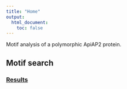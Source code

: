 ```yaml
---
title: "Home"
output:
  html_document:
    toc: false
---
```


Motif analysis of a polymorphic ApiAP2 protein.

## Motif search

### [Results](motif_search.html)
